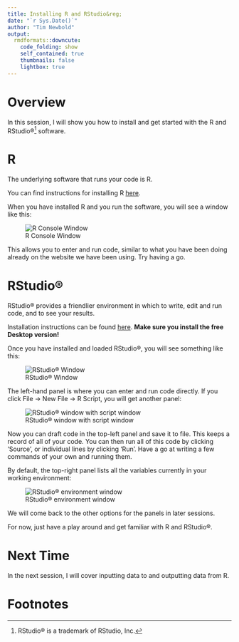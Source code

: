 ```yaml
---
title: Installing R and RStudio&reg;
date: "`r Sys.Date()`"
author: "Tim Newbold"
output:
  rmdformats::downcute:
    code_folding: show
    self_contained: true
    thumbnails: false
    lightbox: true
---
```


# Overview

In this session, I will show you how to install and get started with the R and RStudio&reg;^[RStudio&reg; is a trademark of RStudio, Inc.] software.

# R

The underlying software that runs your code is R.

You can find instructions for installing R <a href="https://cran.ma.imperial.ac.uk/" target="_blank">here</a>.

When you have installed R and you run the software, you will see a window like this:

![R Console Window](r_console_window.jpg)

This allows you to enter and run code, similar to what you have been doing already on the website we have been using. Try having a go.

# RStudio&reg;

RStudio&reg; provides a friendlier environment in which to write, edit and run code, and to see your results.

Installation instructions can be found <a href="https://rstudio.com/products/rstudio/download/" target="_blank">here</a>. <b>Make sure you install the free Desktop version!</b>

Once you have installed and loaded RStudio&reg;, you will see something like this:

![RStudio&reg; Window](rstudio_window.jpg)

The left-hand panel is where you can enter and run code directly. If you click File &rarr; New File &rarr; R Script, you will get another panel:

![RStudio&reg; window with script window](rstudio_window_with_script.jpg)

Now you can draft code in the top-left panel and save it to file. This keeps a record of all of your code. You can then run all of this code by clicking 'Source', or individual lines by clicking 'Run'. Have a go at writing a few commands of your own and running them.

By default, the top-right panel lists all the variables currently in your working environment:

![RStudio&reg; environment window](rstudio_environment_window.jpg)

We will come back to the other options for the panels in later sessions.

For now, just have a play around and get familiar with R and RStudio&reg;.

# Next Time

In the next session, I will cover inputting data to and outputting data from R.

# Footnotes